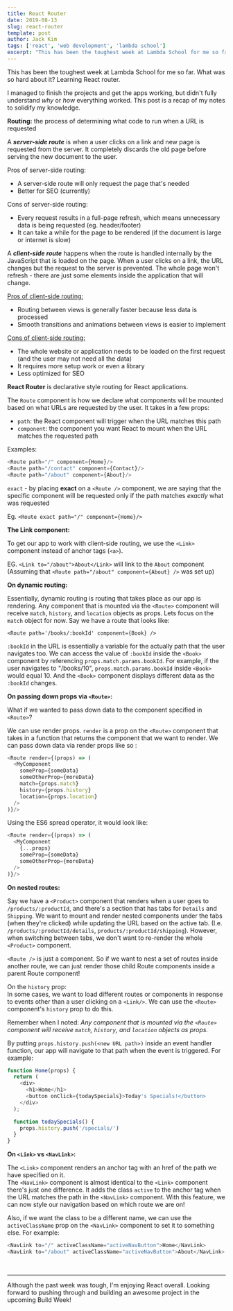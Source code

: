 ```yaml
---
title: React Router
date: 2019-08-13
slug: react-router
template: post
author: Jack Kim
tags: ['react', 'web development', 'lambda school']
excerpt: "This has been the toughest week at Lambda School for me so far. What was so hard about it?..." 
---
```


<MDXWrapper>

This has been the toughest week at Lambda School for me so far. What was so hard about it? Learning React router.

I managed to finish the projects and get the apps working, but didn't fully understand _why_ or _how_ everything worked. This post is a recap of my notes to solidify my knowledge.

**Routing:** the process of determining what code to run when a URL is requested

A _**server-side route**_ is when a user clicks on a link and new page is requested from the server. It completely discards the old page before serving the new document to the user.  
  
Pros of server-side routing:  
- A server-side route will only request the page that's needed  
- Better for SEO (currently)

Cons of server-side routing:  
- Every request results in a full-page refresh, which means unnecessary data is being requested (eg. header/footer)  
- It can take a while for the page to be rendered (if the document is large or internet is slow)

A _**client-side route**_ happens when the route is handled internally by the JavaScript that is loaded on the page. When a user clicks on a link, the URL changes but the request to the server is prevented. The whole page won't refresh - there are just some elements inside the application that will change.  
  
<u>Pros of client-side routing:</u>
- Routing between views is generally faster because less data is processed  
- Smooth transitions and animations between views is easier to implement  
  
<u>Cons of client-side routing:</u>  
- The whole website or application needs to be loaded on the first request (and the user may not need all the data)  
- It requires more setup work or even a library  
- Less optimized for SEO

**React Router** is declarative style routing for React applications. 

The `Route` component is how we declare what components will be mounted based on what URLs are requested by the user. It takes in a few props:  
- `path`: the React component will trigger when the URL matches this path  
- `component`: the component you want React to mount when the URL matches the requested path

Examples:

```javascript
<Route path="/" component={Home}/>
<Route path="/contact" component={Contact}/>
<Route path="/about" component={About}/>
```

`exact` - by placing **exact** on a `<Route />` component, we are saying that the specific component will be requested only if the path matches _exactly_ what was requested

Eg. `<Route exact path="/" component={Home}/>`

**The Link component:**

To get our app to work with client-side routing, we use the `<Link>` component instead of anchor tags (`<a>`).  
  
EG. `<Link to="/about">About</Link>` will link to the `About` component (Assuming that `<Route path="/about" component={About} />` was set up)

**On dynamic routing:**  
  
Essentially, dynamic routing is routing that takes place as our app is rendering. Any component that is mounted via the `<Route>` component will receive `match`, `history`, and `location` objects as props. Lets focus on the `match` object for now. Say we have a route that looks like:  
  
`<Route path='/books/:bookId' component={Book} />`  
  
`:bookId` in the URL is essentially a variable for the actually path that the user navigates too. We can access the value of `:bookId` inside the `<Book>` component by referencing `props.match.params.bookId`. For example, if the user navigates to "/books/10", `props.match.params.bookId` inside `<Book>` would equal 10. And the `<Book>` component displays different data as the `:bookId` changes.

**On passing down props via `<Route>`:**

What if we wanted to pass down data to the component specified in `<Route>`?  
  
We can use render props. `render` is a prop on the `<Route>` component that takes in a function that returns the component that we want to render. We can pass down data via render props like so :

```javascript
<Route render={(props) => (
  <MyComponent 
    someProp={someData} 
    someOtherProp={moreData} 
    match={props.match}
    history={props.history}
    location={props.location}
  />
)}/>
```

Using the ES6 spread operator, it would look like: 

```javascript
<Route render={(props) => (
  <MyComponent 
    {...props}
    someProp={someData} 
    someOtherProp={moreData} 
  />
)}/>
```

**On nested routes:**
  
Say we have a `<Product>` component that renders when a user goes to `/products/:productId`, and there's a section that has tabs for `Details` and `Shipping`. We want to mount and render nested components under the tabs (when they're clicked) while updating the URL based on the active tab. (I.e. `/products/:productId/details`, `products/:productId/shipping`). However, when switching between tabs, we don't want to re-render the whole `<Product>` component.  
  
`<Route />` is just a component. So if we want to nest a set of routes inside another route, we can just render those child Route components inside a parent Route component!  
  
On the `history` prop:  
In some cases, we want to load different routes or components in response to events other than a user clicking on a `<Link/>`. We can use the `<Route>` component's `history` prop to do this.  
  
Remember when I noted: *Any component that is mounted via the `<Route>` component will receive `match`, `history`, and `location` objects as props.*  
  
By putting `props.history.push(<new URL path>)` inside an event handler function, our app will navigate to that path when the event is triggered. For example:

```javascript
function Home(props) {
  return (
    <div>
      <h1>Home</h1>
      <button onClick={todaySpecials}>Today's Specials!</button>
    </div>
  );

  function todaySpecials() {
    props.history.push('/specials/')
  }
}
```

**On `<Link>` vs `<NavLink>`:**

The `<Link>` component renders an anchor tag with an href of the path we have specified on it.  
The `<NavLink>` component is almost identical to the `<Link>` component there's just one difference. It adds the class `active` to the anchor tag when the URL matches the path in the `<NavLink>` component. With this feature, we can now style our navigation based on which route we are on!  
  
Also, if we want the class to be a different name, we can use the `activeClassName` prop on the `<NavLink>` component to set it to something else. For example:

```javascript
<NavLink to="/" activeClassName="activeNavButton">Home</NavLink>
<NavLink to="/about" activeClassName="activeNavButton">About</NavLink>
```

<br />

---

Although the past week was tough, I'm enjoying React overall. Looking forward to pushing through and building an awesome project in the upcoming Build Week!

</MDXWrapper>
